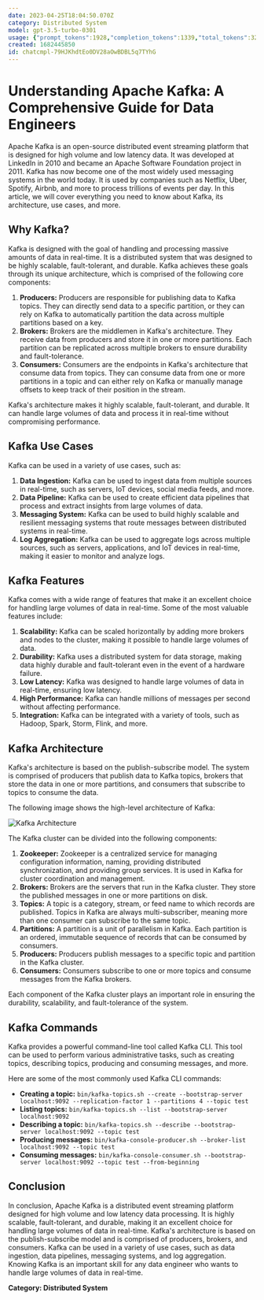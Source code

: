 ```yaml
---
date: 2023-04-25T18:04:50.070Z
category: Distributed System
model: gpt-3.5-turbo-0301
usage: {"prompt_tokens":1928,"completion_tokens":1339,"total_tokens":3267}
created: 1682445850
id: chatcmpl-79HJKhdtEo0DV28aOwBDBL5q7TYhG
---
```


# Understanding Apache Kafka: A Comprehensive Guide for Data Engineers

Apache Kafka is an open-source distributed event streaming platform that is designed for high volume and low latency data. It was developed at LinkedIn in 2010 and became an Apache Software Foundation project in 2011. Kafka has now become one of the most widely used messaging systems in the world today. It is used by companies such as Netflix, Uber, Spotify, Airbnb, and more to process trillions of events per day. In this article, we will cover everything you need to know about Kafka, its architecture, use cases, and more.

## Why Kafka?

Kafka is designed with the goal of handling and processing massive amounts of data in real-time. It is a distributed system that was designed to be highly scalable, fault-tolerant, and durable. Kafka achieves these goals through its unique architecture, which is comprised of the following core components:

1. **Producers:** Producers are responsible for publishing data to Kafka topics. They can directly send data to a specific partition, or they can rely on Kafka to automatically partition the data across multiple partitions based on a key.
2. **Brokers:** Brokers are the middlemen in Kafka's architecture. They receive data from producers and store it in one or more partitions. Each partition can be replicated across multiple brokers to ensure durability and fault-tolerance.
3. **Consumers:** Consumers are the endpoints in Kafka's architecture that consume data from topics. They can consume data from one or more partitions in a topic and can either rely on Kafka or manually manage offsets to keep track of their position in the stream.

Kafka's architecture makes it highly scalable, fault-tolerant, and durable. It can handle large volumes of data and process it in real-time without compromising performance.

## Kafka Use Cases

Kafka can be used in a variety of use cases, such as:

1. **Data Ingestion:** Kafka can be used to ingest data from multiple sources in real-time, such as servers, IoT devices, social media feeds, and more.
2. **Data Pipeline:** Kafka can be used to create efficient data pipelines that process and extract insights from large volumes of data.
3. **Messaging System:** Kafka can be used to build highly scalable and resilient messaging systems that route messages between distributed systems in real-time.
4. **Log Aggregation:** Kafka can be used to aggregate logs across multiple sources, such as servers, applications, and IoT devices in real-time, making it easier to monitor and analyze logs.

## Kafka Features

Kafka comes with a wide range of features that make it an excellent choice for handling large volumes of data in real-time. Some of the most valuable features include:

1. **Scalability:** Kafka can be scaled horizontally by adding more brokers and nodes to the cluster, making it possible to handle large volumes of data.
2. **Durability:** Kafka uses a distributed system for data storage, making data highly durable and fault-tolerant even in the event of a hardware failure.
3. **Low Latency:** Kafka was designed to handle large volumes of data in real-time, ensuring low latency.
4. **High Performance:** Kafka can handle millions of messages per second without affecting performance.
5. **Integration:** Kafka can be integrated with a variety of tools, such as Hadoop, Spark, Storm, Flink, and more.

## Kafka Architecture

Kafka's architecture is based on the publish-subscribe model. The system is comprised of producers that publish data to Kafka topics, brokers that store the data in one or more partitions, and consumers that subscribe to topics to consume the data.

The following image shows the high-level architecture of Kafka:

![Kafka Architecture](https://miro.medium.com/max/1435/1*1udhZdszedDZP4oEYFgL4A.png "Kafka Architecture")

The Kafka cluster can be divided into the following components: 

1. **Zookeeper:** Zookeeper is a centralized service for managing configuration information, naming, providing distributed synchronization, and providing group services. It is used in Kafka for cluster coordination and management.
2. **Brokers:** Brokers are the servers that run in the Kafka cluster. They store the published messages in one or more partitions on disk.
3. **Topics:** A topic is a category, stream, or feed name to which records are published. Topics in Kafka are always multi-subscriber, meaning more than one consumer can subscribe to the same topic.
4. **Partitions:** A partition is a unit of parallelism in Kafka. Each partition is an ordered, immutable sequence of records that can be consumed by consumers.
5. **Producers:** Producers publish messages to a specific topic and partition in the Kafka cluster.
6. **Consumers:** Consumers subscribe to one or more topics and consume messages from the Kafka brokers.

Each component of the Kafka cluster plays an important role in ensuring the durability, scalability, and fault-tolerance of the system.

## Kafka Commands

Kafka provides a powerful command-line tool called Kafka CLI. This tool can be used to perform various administrative tasks, such as creating topics, describing topics, producing and consuming messages, and more.

Here are some of the most commonly used Kafka CLI commands:

- **Creating a topic:** `bin/kafka-topics.sh --create --bootstrap-server localhost:9092 --replication-factor 1 --partitions 4 --topic test`
- **Listing topics:** `bin/kafka-topics.sh --list --bootstrap-server localhost:9092`
- **Describing a topic:** `bin/kafka-topics.sh --describe --bootstrap-server localhost:9092 --topic test`
- **Producing messages:** `bin/kafka-console-producer.sh --broker-list localhost:9092 --topic test`
- **Consuming messages:** `bin/kafka-console-consumer.sh --bootstrap-server localhost:9092 --topic test --from-beginning`

## Conclusion

In conclusion, Apache Kafka is a distributed event streaming platform designed for high volume and low latency data processing. It is highly scalable, fault-tolerant, and durable, making it an excellent choice for handling large volumes of data in real-time. Kafka's architecture is based on the publish-subscribe model and is comprised of producers, brokers, and consumers. Kafka can be used in a variety of use cases, such as data ingestion, data pipelines, messaging systems, and log aggregation. Knowing Kafka is an important skill for any data engineer who wants to handle large volumes of data in real-time.

**Category: Distributed System**